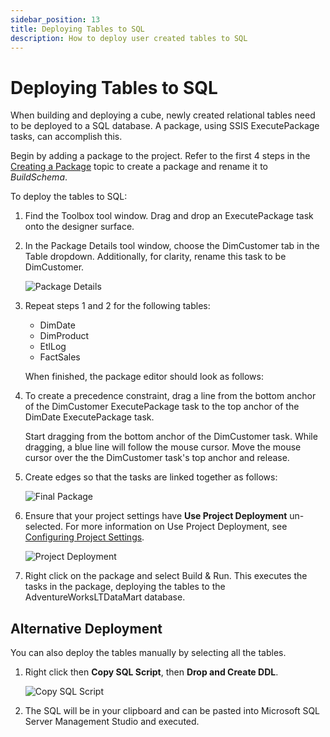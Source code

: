 ---
sidebar_position: 13
title: Deploying Tables to SQL
description: How to deploy user created tables to SQL
---
<head>
  <meta name="varigenceProduct" content="BimlStudio"></meta>
  <meta name="varigenceArticleType" content="Walkthrough"></meta>
</head>

# Deploying Tables to SQL

When building and deploying a cube, newly created relational tables need to be deployed to a SQL database. A package, using SSIS ExecutePackage tasks, can accomplish this.

Begin by adding a package to the project. Refer to the first 4 steps in the [Creating a Package](../miscellaneous/creating-a-basic-package) topic to create a package and rename it to _BuildSchema_.

To deploy the tables to SQL:

1. Find the Toolbox tool window. Drag and drop an ExecutePackage task onto the designer surface.

1. In the Package Details tool window, choose the DimCustomer tab in the Table dropdown. Additionally, for clarity, rename this task to be DimCustomer.

    ![Package Details](/img/bimlstudio/deployingtables_2.gif)

1. Repeat steps 1 and 2 for the following tables:

    * DimDate
    * DimProduct
    * EtlLog
    * FactSales

    When finished, the package editor should look as follows:

1. To create a precedence constraint, drag a line from the bottom anchor of the DimCustomer ExecutePackage task to the top anchor of the DimDate ExecutePackage task.

    Start dragging from the bottom anchor of the DimCustomer task. While dragging, a blue line will follow the mouse cursor. Move the mouse cursor over the the DimCustomer task's top anchor and release.

1. Create edges so that the tasks are linked together as follows:

    ![Final Package](/img/bimlstudio/deployingtables_6.gif)

1. Ensure that your project settings have **Use Project Deployment** un-selected. For more information on Use Project Deployment, see [Configuring Project Settings](../miscellaneous/configuring-project-settings).

    ![Project Deployment](/img/bimlstudio/deployingtables_6.png)

1. Right click on the package and select Build & Run. This executes the tasks in the package, deploying the tables to the AdventureWorksLTDataMart database.

## Alternative Deployment

You can also deploy the tables manually by selecting all the tables. 

1. Right click then **Copy SQL Script**, then **Drop and Create DDL**.

    ![Copy SQL Script](/img/bimlstudio/deployingtables_7.png)

2. The SQL will be in your clipboard and can be pasted into Microsoft SQL Server Management Studio and executed.
